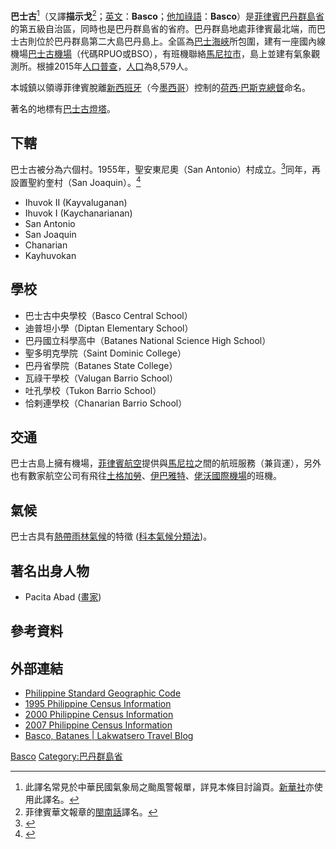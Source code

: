{{expand|time=2008-02-22}}
{{Infobox settlement
<!-- See Template:Infobox settlement for additional fields and descriptions -->
| name                    = 巴士古
| native_name             = ''Bayan ng Basco''
| official_name           = 巴士古市
| native_name_lang        = fil<!-- ISO 639-2 code -->
| settlement_type         = 市
| image_skyline           = Fundacion Pacita, Batanes Island, Philippines.JPG
| image_caption           = 
| image_flag              = 
| image_seal              = 
| nickname                = 
| motto                   = 
| image_map               = Ph_locator_batanes_basco.png
| map_caption             = 
| pushpin_map             = Philippines
| pushpin_mapsize         = 200
| pushpin_map_caption     = 
| pushpin_label_position  = bottom
| latd  = 20 |latm  = 27 |latNS  = N
| longd = 121|longm = 58 |longEW = E
| coordinates_type        = region:PH_type:city
| coordinates_display     = title,inline
| coordinates_footnotes   = 
| subdivision_type        = [[世界地理索引|國家]]
| subdivision_name        = {{flag|Philippines}}
| subdivision_type1       = [[菲律賓政區|區域]]
| subdivision_name1       = [[卡加延河谷|卡加延河谷 (第二區)]]
| subdivision_type2       = [[菲律賓省份列表|省]]
| subdivision_name2       = [[巴丹群島省|巴丹群島省]]
| subdivision_type3       = 地區
| subdivision_name3       = 隆區 (Lone District)
| established_title       = 建立
| established_date        = 
| parts_type              = 村
| parts_style             = para
| p1                      = 6
| leader_party            = 
| leader_title            = 市長
| leader_name             = Demy Narag
| area_footnotes          = 
| area_total_km2          = 49.46
| elevation_footnotes     = 
| elevation_m             = 
| population_footnotes    = 
| population_total        = 8579
| population_as_of        = 2015
| population_density_km2  = auto
| population_demonym      = 
| population_note         = 
| timezone1               = [[菲律賓標準時間|PST]]
| utc_offset1             = +8
| postal_code_type        = ZIP碼
| postal_code             = 3900
| area_code_type          = 撥號碼
| area_code               = 
| blank_name_sec1         = 收入層級
| blank_info_sec1         = 第5級
| website                 = 
| footnotes               = 
}}
'''巴士古'''<ref>此譯名常見於中華民國氣象局之颱風警報單，詳見本條目討論頁。[[新華社|新華社]]亦使用此譯名。</ref>（又譯'''描示戈'''<ref>菲律賓華文報章的[[閩南話|閩南話]]譯名。</ref>；[[英文|英文]]：'''Basco'''；[[他加祿語|他加祿語]]：'''Basco'''）是[[菲律賓|菲律賓]][[巴丹群島省|巴丹群島省]]的第五級自治區，同時也是巴丹群島省的省府。巴丹群島地處菲律賓最北端，而巴士古則位於巴丹群島第二大島巴丹島上。全區為[[巴士海峽|巴士海峽]]所包圍，建有一座國內線機場[[巴士古機場|巴士古機場]]（代碼RPUO或BSO），有班機聯絡[[馬尼拉市|馬尼拉市]]，島上並建有氣象觀測所。根據2015年[[人口普查|人口普查]]，[[人口|人口]]為8,579人。

本城鎮以領導菲律賓脫離[[新西班牙總督轄區|新西班牙]]（今[[墨西哥|墨西哥]]）控制的[[荷西·巴斯克|荷西·巴斯克]][[菲律賓總督列表|總督]]命名。

著名的地標有[[巴士古燈塔|巴士古燈塔]]。

== 下轄 ==
巴士古被分為六個村。1955年，聖安東尼奧（San Antonio）村成立。<ref>{{cite web|url=http://lawph.com/statutes/ra1332.html|title=An Act to Convert the Sitio of Diptan in the Municipality of Basco, Province of Batanes, into a Barrio to Be Known As the Barrio of San Antonio De Padua of Said Municipality|publisher=LawPH.com|accessdate=2011-04-12|deadurl=yes|archiveurl=https://archive.is/20120714181523/http://lawph.com/statutes/ra1332.html|archivedate=2012-07-14}}</ref>同年，再設置聖約奎村（San Joaquin）。<ref>{{cite web|url=http://lawph.com/statutes/ra1334.html|title=An Act to Convert the Sitios of Coral, Hago, Tuva, Diojango, Canalaan, Honaan and Dimnalamay, into a Barrio to Be Known As the Barrio of San Joaquin, in the Municipality of Basco, Province of Batanes|publisher=LawPH.com|accessdate=2011-04-12}}</ref>

* Ihuvok II (Kayvaluganan)
* Ihuvok I (Kaychanarianan)
* San Antonio
* San Joaquin
* Chanarian
* Kayhuvokan

== 學校 ==
* 巴士古中央學校（Basco Central School）
* 迪普坦小學（Diptan Elementary School）
* 巴丹國立科學高中（Batanes National Science High School）
* 聖多明克學院（Saint Dominic College）
* 巴丹省學院（Batanes State College）
* 瓦祿干學校（Valugan Barrio School）
* 吐孔學校（Tukon Barrio School）
* 恰剌連學校（Chanarian Barrio School）

== 交通 ==
巴士古島上擁有機場，[[菲律賓航空|菲律賓航空]]提供與[[馬尼拉|馬尼拉]]之間的航班服務（兼貨運），另外也有數家航空公司有飛往[[土格加勞|土格加勞]]、[[伊巴雅特|伊巴雅特]]、[[佬沃國際機場|佬沃國際機場]]的班機。

== 氣候 ==
巴士古具有[[熱帶雨林氣候|熱帶雨林氣候]]的特徵 ([[科本氣候分類法|科本氣候分類法]])。

{{Weather box
|location = 菲律賓巴士古 (1961-1990)
|metric first = Y
|single line = Y
|Jan high C = 24.9
|Feb high C = 25.9
|Mar high C = 27.6
|Apr high C = 29.6
|May high C = 31.3
|Jun high C = 31.7
|Jul high C = 31.9
|Aug high C = 31.2
|Sep high C = 31.2
|Oct high C = 29.8
|Nov high C = 27.7
|Dec high C = 25.6
|year high C = 29.0
|Jan mean C = 22.0
|Feb mean C = 22.9
|Mar mean C = 24.4
|Apr mean C = 26.5
|May mean C = 28.1
|Jun mean C = 28.5
|Jul mean C = 28.5
|Aug mean C = 28.1
|Sep mean C = 27.9
|Oct mean C = 26.7
|Nov mean C = 24.9
|Dec mean C = 22.9
|year mean C = 26.0
|Jan low C = 19.2
|Feb low C = 19.8
|Mar low C = 21.2
|Apr low C = 23.3
|May low C = 24.8
|Jun low C = 25.3
|Jul low C = 25.2
|Aug low C = 24.9
|Sep low C = 24.5
|Oct low C = 23.6
|Nov low C = 22.2
|Dec low C = 20.1
|year low C = 22.8
|Jan rain mm = 178.0
|Feb rain mm = 122.7
|Mar rain mm = 91.4
|Apr rain mm = 70.3
|May rain mm = 169.7
|Jun rain mm = 258.4
|Jul rain mm = 279.4
|Aug rain mm = 419.6
|Sep rain mm = 380.4
|Oct rain mm = 328.1
|Nov rain mm = 296.9
|Dec rain mm = 253.0
|year rain mm = 2847.9
|Jan rain days = 18
|Feb rain days = 14
|Mar rain days = 10
|Apr rain days = 8
|May rain days = 10
|Jun rain days = 14
|Jul rain days = 15
|Aug rain days = 20
|Sep rain days = 18
|Oct rain days = 18
|Nov rain days = 19
|Dec rain days = 19
| source = [[香港天文台|香港天文台]] <ref name= HKO>{{cite web
| url = http://www.hko.gov.hk/wxinfo/climat/world/eng/asia/se_asia/basco_e.htm
| publisher = 香港天文台
| accessdate = 2011-06-11
| title = 巴士古的歷年平均氣候
| archive-date = 2002-12-17
| archive-url = https://web.archive.org/web/20021217112120/http://www.hko.gov.hk/wxinfo/climat/world/eng/asia/se_asia/basco_e.htm
| dead-url = yes
}}</ref> }}

== 著名出身人物 ==
* Pacita Abad ([[畫家|畫家]])

== 參考資料 ==
{{reflist}}

==外部連結==
{{Commonscat|Basco, Batanes|巴士古}}
*[http://www.nscb.gov.ph/activestats/psgc/default.asp Philippine Standard Geographic Code] {{Wayback|url=http://www.nscb.gov.ph/activestats/psgc/default.asp |date=20120413163013 }}
*[https://web.archive.org/web/20110624033814/http://www.census.gov.ph/data/sectordata/pop0.html 1995 Philippine Census Information]
*[http://www.census.gov.ph/census2000/index.html 2000 Philippine Census Information] {{Wayback|url=http://www.census.gov.ph/census2000/index.html |date=20100130095048 }}
*[http://www.census.gov.ph/data/census2007/index.html 2007 Philippine Census Information] {{Wayback|url=http://www.census.gov.ph/data/census2007/index.html |date=20081120024509 }}
* [http://lakwatsero.me/2010/01/05/batanes-day-1-part-1-december-29-2009/ Basco, Batanes | Lakwatsero Travel Blog] {{Wayback|url=http://lakwatsero.me/2010/01/05/batanes-day-1-part-1-december-29-2009/ |date=20130723035208 }}

{{Batanes}}

[[Category:菲律宾省会城市|Basco]]
[[Category:巴丹群島省|Category:巴丹群島省]]